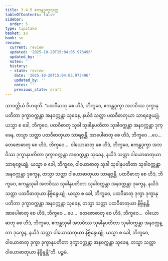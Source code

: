 ```yaml
---
title: 3.4.5 ဧကန္တဒုက္ခသုတ္တ
tableOfContents: false
sidebar:
  order: 5
type: tipitaka
basket: su
book: sn
review:
  current: review
  updated: '2025-10-20T15:04:05.973496'
  updated_by: ''
  notes: ''
  history:
  - state: review
    date: '2025-10-20T15:04:05.973496'
    updated_by: ''
    notes: ''
    previous_state: draft
---
```



<DynamicBreadcrumb />


<ReviewStatus review={frontmatter.review} showDetails={true} />

<HypothesisAnnotation frontmatter={frontmatter} />

<Division number="118" book="sn" e="ch" v="18" p="298">

<Paragraph number="804" book="sn">
သာဝတ္ထိယံ ဝိဟရတိ. “ပထဝီဓာတု စေ ဟိဒံ, ဘိက္ခဝေ, ဧကန္တဒုက္ခာ အဘဝိဿ ဒုက္ခာနုပတိတာ ဒုက္ခာဝက္ကန္တာ အနဝက္ကန္တာ သုခေန, နယိဒံ သတ္တာ ပထဝီဓာတုယာ သာရဇ္ဇေယျုံ. ယသ္မာ စ ခေါ, ဘိက္ခဝေ, ပထဝီဓာတု သုခါ သုခါနုပတိတာ သုခါဝက္ကန္တာ အနဝက္ကန္တာ ဒုက္ခေန, တသ္မာ သတ္တာ ပထဝီဓာတုယာ သာရဇ္ဇန္တိ.
</Paragraph>

<Paragraph number="805" book="sn">
အာပေါဓာတု စေ ဟိဒံ, ဘိက္ခဝေ …ပေ…  တေဇောဓာတု စေ ဟိဒံ, ဘိက္ခဝေ…  ဝါယောဓာတု စေ ဟိဒံ, ဘိက္ခဝေ, ဧကန္တဒုက္ခာ အဘဝိဿ ဒုက္ခာနုပတိတာ ဒုက္ခာဝက္ကန္တာ အနဝက္ကန္တာ သုခေန, နယိဒံ သတ္တာ ဝါယောဓာတုယာ သာရဇ္ဇေယျုံ. ယသ္မာ စ ခေါ, ဘိက္ခဝေ, ဝါယောဓာတု သုခါ သုခါနုပတိတာ သုခါဝက္ကန္တာ အနဝက္ကန္တာ ဒုက္ခေန, တသ္မာ သတ္တာ ဝါယောဓာတုယာ သာရဇ္ဇန္တိ.
</Paragraph>

<Paragraph number="806" book="sn">
ပထဝီဓာတု စေ ဟိဒံ, ဘိက္ခဝေ, ဧကန္တသုခါ အဘဝိဿ သုခါနုပတိတာ သုခါဝက္ကန္တာ အနဝက္ကန္တာ ဒုက္ခေန, နယိဒံ သတ္တာ ပထဝီဓာတုယာ နိဗ္ဗိန္ဒေယျုံ. ယသ္မာ စ ခေါ, ဘိက္ခဝေ, ပထဝီဓာတု ဒုက္ခာ ဒုက္ခာနုပတိတာ ဒုက္ခာဝက္ကန္တာ အနဝက္ကန္တာ သုခေန, တသ္မာ သတ္တာ ပထဝီဓာတုယာ နိဗ္ဗိန္ဒန္တိ.
</Paragraph>

<Paragraph number="807" book="sn">
အာပေါဓာတု စေ ဟိဒံ, ဘိက္ခဝေ …ပေ…  တေဇောဓာတု စေ ဟိဒံ, ဘိက္ခဝေ…  ဝါယောဓာတု စေ ဟိဒံ, ဘိက္ခဝေ, ဧကန္တသုခါ အဘဝိဿ သုခါနုပတိတာ သုခါဝက္ကန္တာ အနဝက္ကန္တာ ဒုက္ခေန, နယိဒံ သတ္တာ ဝါယောဓာတုယာ နိဗ္ဗိန္ဒေယျုံ. ယသ္မာ စ ခေါ, ဘိက္ခဝေ, ဝါယောဓာတု ဒုက္ခာ ဒုက္ခာနုပတိတာ ဒုက္ခာဝက္ကန္တာ အနဝက္ကန္တာ သုခေန, တသ္မာ သတ္တာ ဝါယောဓာတုယာ နိဗ္ဗိန္ဒန္တီ”တိ.

</Paragraph>
</Division>

<Paragraph number="808" type="center" book="sn">
ပဉ္စမံ.
</Paragraph>
